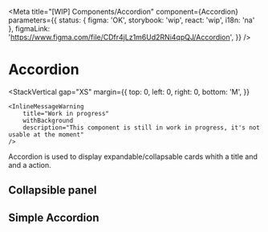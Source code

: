 


<Meta
	title="[WIP] Components/Accordion"
	component={Accordion}
	parameters={{
		status: { figma: 'OK', storybook: 'wip', react: 'wip', i18n: 'na' },
		figmaLink: 'https://www.figma.com/file/CDfr4jLz1m6Ud2RNi4qpQJ/Accordion',
	}}
/>

# Accordion

<StackVertical
	gap="XS"
	margin={{
		top: 0,
		left: 0,
		right: 0,
		bottom: 'M',
	}}
>
	<InlineMessageWarning
		title="Work in progress"
		withBackground
		description="This component is still in work in progress, it's not usable at the moment"
	/>
</StackVertical>

Accordion is used to display expandable/collapsable cards whith a title and and a action.

## Collapsible panel

<Canvas>
	<Story story={Stories.SimpleCollapsiblePanel} />
</Canvas>

## Simple Accordion

<Canvas>
	<Story story={Stories.SimpleAccordion} />
</Canvas>
